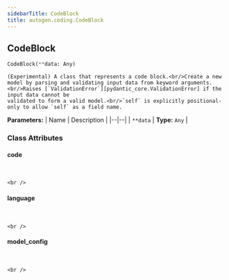 ```yaml
---
sidebarTitle: CodeBlock
title: autogen.coding.CodeBlock
---
```

<h2 id="autogen.coding.CodeBlock" class="doc doc-heading">
    <code class="doc-symbol doc-symbol-heading doc-symbol-class"></code>
    <span class="doc doc-object-name doc-class-name">CodeBlock</span>
</h2>

```python
CodeBlock(**data: Any)
```

    (Experimental) A class that represents a code block.<br/>Create a new model by parsing and validating input data from keyword arguments.<br/>Raises [`ValidationError`][pydantic_core.ValidationError] if the input data cannot be
    validated to form a valid model.<br/>`self` is explicitly positional-only to allow `self` as a field name.

<b>Parameters:</b>
| Name | Description |
|--|--|
| `**data` | **Type:** `Any` |

### Class Attributes

<code class="doc-symbol doc-symbol-heading doc-symbol-attribute"></code>
#### code
<br />

    <br />

<code class="doc-symbol doc-symbol-heading doc-symbol-attribute"></code>
#### language
<br />

    <br />

<code class="doc-symbol doc-symbol-heading doc-symbol-attribute"></code>
#### model_config
<br />

    <br />